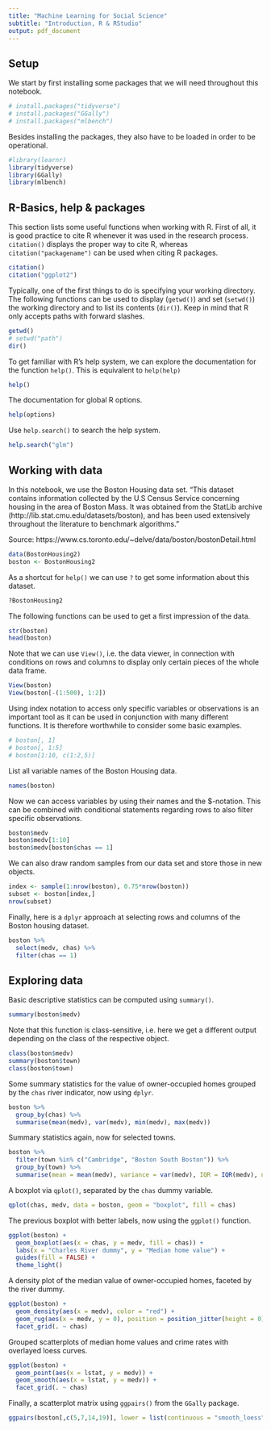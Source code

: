 ```yaml
---
title: "Machine Learning for Social Science"
subtitle: "Introduction, R & RStudio"
output: pdf_document
---
```


## Setup

We start by first installing some packages that we will need throughout this notebook.

```r
# install.packages("tidyverse")
# install.packages("GGally")
# install.packages("mlbench")
```

Besides installing the packages, they also have to be loaded in order to be operational.

```r
#library(learnr)
library(tidyverse)
library(GGally)
library(mlbench)
```

## R-Basics, help & packages

This section lists some useful functions when working with R. First of all, it is good practice to cite R whenever it was used in the research process. `citation()` displays the proper way to cite R, whereas `citation("packagename")` can be used when citing R packages.

```r
citation()
citation("ggplot2")
```

Typically, one of the first things to do is specifying your working directory. The following functions can be used to display (`getwd()`) and set (`setwd()`) the working directory and to list its contents (`dir()`). Keep in mind that R only accepts paths with forward slashes. 

```r
getwd()
# setwd("path")
dir()
```

To get familiar with R's help system, we can explore the documentation for the function `help()`. This is equivalent to `help(help)`

```r
help()
```

The documentation for global R options.

```r
help(options)
```

Use `help.search()` to search the help system.

```r
help.search("glm")
```

## Working with data

In this notebook, we use the Boston Housing data set. "This dataset contains information collected by the U.S Census Service concerning housing in the area of Boston Mass. It was obtained from the StatLib archive (http://lib.stat.cmu.edu/datasets/boston), and has been used extensively throughout the literature to benchmark algorithms."

Source: https://www.cs.toronto.edu/~delve/data/boston/bostonDetail.html

```r
data(BostonHousing2)
boston <- BostonHousing2
```

As a shortcut for `help()` we can use `?` to get some information about this dataset.

```r
?BostonHousing2
```

The following functions can be used to get a first impression of the data. 

```r
str(boston)
head(boston)
```

Note that we can use `View()`, i.e. the data viewer, in connection with conditions on rows and columns to display only certain pieces of the whole data frame.

```r
View(boston)
View(boston[-(1:500), 1:2])
```

Using index notation to access only specific variables or observations is an important tool as it can be used in conjunction with many different functions. It is therefore worthwhile to consider some basic examples.

```r
# boston[, 1]
# boston[, 1:5]
# boston[1:10, c(1:2,5)]
```

List all variable names of the Boston Housing data.

```r
names(boston)
```

Now we can access variables by using their names and the $-notation. This can be combined with conditional statements regarding rows to also filter specific observations.

```r
boston$medv
boston$medv[1:10]
boston$medv[boston$chas == 1]
```

We can also draw random samples from our data set and store those in new objects.

```r
index <- sample(1:nrow(boston), 0.75*nrow(boston))
subset <- boston[index,]
nrow(subset)
```

Finally, here is a `dplyr` approach at selecting rows and columns of the Boston housing dataset.

```r
boston %>%
  select(medv, chas) %>%
  filter(chas == 1)
```

## Exploring data

Basic descriptive statistics can be computed using `summary()`. 

```r
summary(boston$medv)
```

Note that this function is class-sensitive, i.e. here we get a different output depending on the class of the respective object.

```r
class(boston$medv)
summary(boston$town)
class(boston$town)
```

Some summary statistics for the value of owner-occupied homes grouped by the `chas` river indicator, now using `dplyr`.

```r
boston %>% 
  group_by(chas) %>%
  summarise(mean(medv), var(medv), min(medv), max(medv))
```

Summary statistics again, now for selected towns.

```r
boston %>% 
  filter(town %in% c("Cambridge", "Boston South Boston")) %>%
  group_by(town) %>%
  summarise(mean = mean(medv), variance = var(medv), IQR = IQR(medv), n = n())
```

A boxplot via `qplot()`, separated by the `chas` dummy variable.

```r
qplot(chas, medv, data = boston, geom = "boxplot", fill = chas)
```

The previous boxplot with better labels, now using the `ggplot()` function.

```r
ggplot(boston) +
  geom_boxplot(aes(x = chas, y = medv, fill = chas)) +
  labs(x = "Charles River dummy", y = "Median home value") +
  guides(fill = FALSE) +
  theme_light()
```

A density plot of the median value of owner-occupied homes, faceted by the river dummy.

```r
ggplot(boston) +
  geom_density(aes(x = medv), color = "red") +
  geom_rug(aes(x = medv, y = 0), position = position_jitter(height = 0)) +
  facet_grid(. ~ chas)
```

Grouped scatterplots of median home values and crime rates with overlayed loess curves.

```r
ggplot(boston) +
  geom_point(aes(x = lstat, y = medv)) +
  geom_smooth(aes(x = lstat, y = medv)) +
  facet_grid(. ~ chas)
```

Finally, a scatterplot matrix using `ggpairs()` from the `GGally` package.

```r
ggpairs(boston[,c(5,7,14,19)], lower = list(continuous = "smooth_loess"))
```
